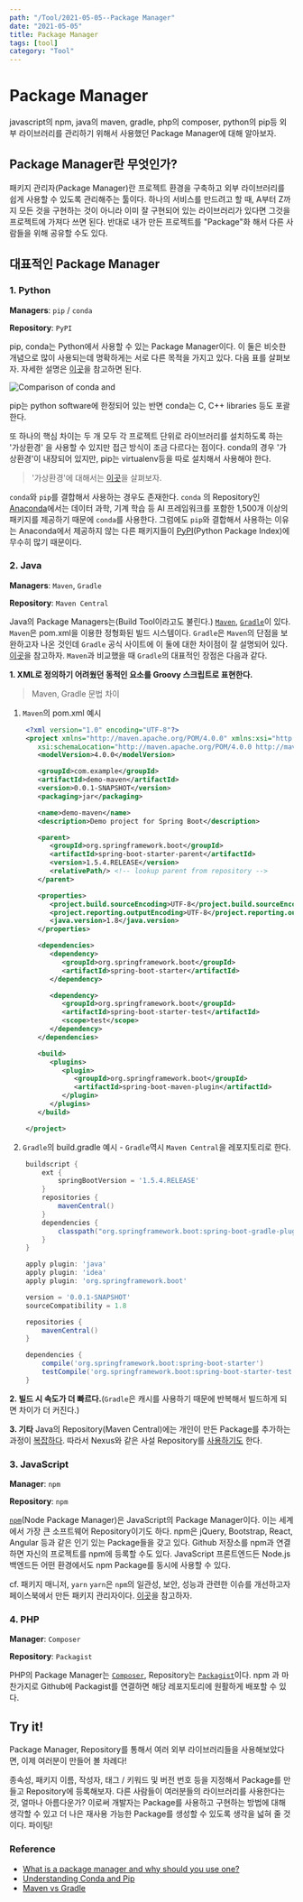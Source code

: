 ---
path: "/Tool/2021-05-05--Package Manager"
date: "2021-05-05"
title: Package Manager
tags: [tool]
category: "Tool"
---

# Package Manager

javascript의 npm, java의 maven, gradle, php의 composer, python의 pip등 외부 라이브러리를 관리하기 위해서 사용했던 Package Manager에 대해 알아보자.

## Package Manager란 무엇인가?

패키지 관리자(Package Manager)란 프로젝트 환경을 구축하고 외부 라이브러리를 쉽게 사용할 수 있도록 관리해주는 툴이다. 하나의 서비스를 만드려고 할 때, A부터 Z까지 모든 것을 구현하는 것이 아니라 이미 잘 구현되어 있는 라이브러리가 있다면 그것을 프로젝트에 가져다 쓰면 된다. 반대로 내가 만든 프로젝트를 "Package"화 해서 다른 사람들을 위해 공유할 수도 있다.

## 대표적인 Package Manager

### 1. Python

**Managers**: `pip` / `conda`

**Repository**: `PyPI`

pip, conda는 Python에서 사용할 수 있는 Package Manager이다. 이 둘은 비슷한 개념으로 많이 사용되는데 명확하게는 서로 다른 목적을 가지고 있다. 다음 표를 살펴보자. 자세한 설명은 [이곳](https://www.anaconda.com/blog/understanding-conda-and-pip)을 참고하면 된다.

![Comparison of conda and](https://user-images.githubusercontent.com/43839938/103164402-2c21e580-484e-11eb-9892-320d23658459.png)


pip는 python software에 한정되어 있는 반면 conda는 C, C++ libraries 등도 포괄한다.

또 하나의 핵심 차이는 두 개 모두 각 프로젝트 단위로 라이브러리를 설치하도록 하는 '가상환경' 을 사용할 수 있지만 접근 방식이 조금 다르다는 점이다. conda의 경우 '가상환경'이 내장되어 있지만, pip는 virtualenv등을 따로 설치해서 사용해야 한다.

> '가상환경'에 대해서는 [이곳](https://medium.com/@dan_kim/%ED%8C%8C%EC%9D%B4%EC%8D%AC-%EC%B4%88%EC%8B%AC%EC%9E%90%EB%A5%BC-%EC%9C%84%ED%95%9C-pip-%EA%B7%B8%EB%A6%AC%EA%B3%A0-virtualenv-%EC%86%8C%EA%B0%9C-a53512fab3c2)을 살펴보자.

`conda`와 `pip`를 결합해서 사용하는 경우도 존재한다. `conda` 의 Repository인 [Anaconda](https://www.anaconda.com/)에서는 데이터 과학, 기계 학습 등 AI 프레임워크를 포함한 1,500개 이상의 패키지를 제공하기 때문에 `conda`를 사용한다. 그럼에도 `pip`와 결합해서 사용하는 이유는 Anaconda에서 제공하지 않는 다른 패키지들이 [PyPI](https://pypi.org/)(Python Package Index)에 무수히 많기 때문이다.

### 2. Java

**Managers**: `Maven`, `Gradle`

**Repository**: `Maven Central`

Java의 Package Managers는(Build Tool이라고도 불린다.) [`Maven`](https://maven.apache.org/), [`Gradle`](https://gradle.org/)이 있다. `Maven`은 pom.xml을 이용한 정형화된 빌드 시스템이다. `Gradle`은 `Maven`의 단점을 보완하고자 나온 것인데 `Gradle` 공식 사이트에 이 둘에 대한 차이점이 잘 설명되어 있다. [이곳](https://gradle.org/maven-vs-gradle/)을 참고하자. `Maven`과 비교했을 때 `Gradle`의 대표적인 장점은 다음과 같다.

**1. XML로 정의하기 어려웠던 동적인 요소를 Groovy 스크립트로 표현한다.**
> Maven, Gradle 문법 차이
1) `Maven`의 pom.xml 예시

```xml
    <?xml version="1.0" encoding="UTF-8"?>
    <project xmlns="http://maven.apache.org/POM/4.0.0" xmlns:xsi="http://www.w3.org/2001/XMLSchema-instance"
       xsi:schemaLocation="http://maven.apache.org/POM/4.0.0 http://maven.apache.org/xsd/maven-4.0.0.xsd">
       <modelVersion>4.0.0</modelVersion>

       <groupId>com.example</groupId>
       <artifactId>demo-maven</artifactId>
       <version>0.0.1-SNAPSHOT</version>
       <packaging>jar</packaging>

       <name>demo-maven</name>
       <description>Demo project for Spring Boot</description>

       <parent>
          <groupId>org.springframework.boot</groupId>
          <artifactId>spring-boot-starter-parent</artifactId>
          <version>1.5.4.RELEASE</version>
          <relativePath/> <!-- lookup parent from repository -->
       </parent>

       <properties>
          <project.build.sourceEncoding>UTF-8</project.build.sourceEncoding>
          <project.reporting.outputEncoding>UTF-8</project.reporting.outputEncoding>
          <java.version>1.8</java.version>
       </properties>

       <dependencies>
          <dependency>
             <groupId>org.springframework.boot</groupId>
             <artifactId>spring-boot-starter</artifactId>
          </dependency>

          <dependency>
             <groupId>org.springframework.boot</groupId>
             <artifactId>spring-boot-starter-test</artifactId>
             <scope>test</scope>
          </dependency>
       </dependencies>

       <build>
          <plugins>
             <plugin>
                <groupId>org.springframework.boot</groupId>
                <artifactId>spring-boot-maven-plugin</artifactId>
             </plugin>
          </plugins>
       </build>

    </project>
```

2) `Gradle`의 build.gradle 예시 - `Gradle`역시 `Maven Central`을 레포지토리로 한다.

```groovy
    buildscript {
        ext {
            springBootVersion = '1.5.4.RELEASE'
        }
        repositories {
            mavenCentral()
        }
        dependencies {
            classpath("org.springframework.boot:spring-boot-gradle-plugin:${springBootVersion}")
        }
    }

    apply plugin: 'java'
    apply plugin: 'idea'
    apply plugin: 'org.springframework.boot'

    version = '0.0.1-SNAPSHOT'
    sourceCompatibility = 1.8

    repositories {
        mavenCentral()
    }

    dependencies {
        compile('org.springframework.boot:spring-boot-starter')
        testCompile('org.springframework.boot:spring-boot-starter-test')
    }
```

**2. 빌드 시 속도가 더 빠르다.**(`Gradle`은 캐시를 사용하기 때문에 반복해서 빌드하게 되면 차이가 더 커진다.)

**3. 기타**
Java의 Repository(Maven Central)에는 개인이 만든 Package를 추가하는 과정이 [복잡하다](https://jojoldu.tistory.com/161). 따라서 Nexus와 같은 사설 Repository를 [사용하기도](https://dev-youngjun.tistory.com/105) 한다.

### 3. JavaScript

**Manager**: `npm`

**Repository**: `npm`

[`npm`](https://www.npmjs.com/)(Node Package Manager)은 JavaScript의 Package Manager이다. 이는 세계에서 가장 큰 소프트웨어 Repository이기도 하다. npm은 jQuery, Bootstrap, React, Angular 등과 같은 인기 있는 Package들을 갖고 있다. Github 저장소를 npm과 연결하면 자신의 프로젝트를 npm에 등록할 수도 있다. JavaScript 프론트엔드든 Node.js 백엔드든 어떤 환경에서도 npm Package를 동시에 사용할 수 있다.

cf. 패키지 매니저, `yarn`
`yarn`은 `npm`의 일관성, 보안, 성능과 관련한 이슈를 개선하고자 페이스북에서 만든 패키지 관리자이다. [이곳](https://classic.yarnpkg.com/en/)을 참고하자.

### 4. PHP

**Manager**: `Composer`

**Repository**: `Packagist`

PHP의 Package Manager는 [`Composer`](https://getcomposer.org/), Repository는 [`Packagist`](https://packagist.org/)이다. npm 과 마찬가지로 Github에 Packagist를 연결하면 해당 레포지토리에 원활하게 배포할 수 있다.

## Try it!

Package Manager, Repository를 통해서 여러 외부 라이브러리들을 사용해보았다면, 이제 여러분이 만들어 볼 차례다!

종속성, 패키지 이름, 작성자, 태그 / 키워드 및 버전 번호 등을 지정해서 Package를 만들고 Repository에 등록해보자. 다른 사람들이 여러분들의 라이브러리를 사용한다는 것, 얼마나 아름다운가? 이로써 개발자는 Package를 사용하고 구현하는 방법에 대해 생각할 수 있고 더 나은 재사용 가능한 Package를 생성할 수 있도록 생각을 넓혀 줄 것이다. 파이팅!

### Reference

- [What is a package manager and why should you use one?](https://blog.idrsolutions.com/2018/07/what-is-a-package-manager-and-why-should-you-use-one/)
- [Understanding Conda and Pip](https://www.anaconda.com/blog/understanding-conda-and-pip)
- [Maven vs Gradle](https://bkim.tistory.com/13)